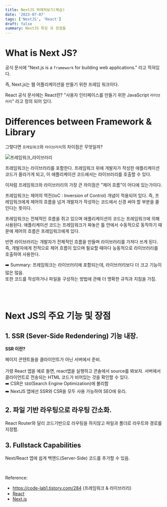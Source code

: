 ```yaml
---
title: NextJS 파헤쳐보기(복습)
date: '2023-07-07'
tags: ['NextJS', 'React']
draft: false
summary: NextJS 특징 과 장점들
---
```


# What is Next JS?

공식 문서에 "Next.js is a `framework` for building web applications." 라고 적혀있다.

즉, Next.js는 웹 어플리케이션을 만들기 위한 프레임 워크이다.

React 공식 문서에는 React란? "사용자 인터페이스를 만들기 위한 JavaScript `라이브러리`" 라고 정의 되어 있다.

# Differences between Framework & Library

그렇다면 `프레임워크`와 `라이브러리`의 차이점은 무엇일까?

![프레임워크_라이브러리](https://github.com/wontae99/wontae99-blog/assets/109476712/e7c2c2e1-a854-4234-8e74-6a4809db5dc5)

프레임워크는 라이브러리를 포함한다. 프레임워크 위에 개발자가 작성한 애플리케이션 코드가 올라가게 되고, 이 애플리케이션 코드에서는 라이브러리를 호출할 수 있다.

이처럼 프레임워크와 라이브러리의 가장 큰 차이점은 "제어 흐름"이 어디에 있는가이다.

프레임워크는 제어의 역전(IoC : Inversion of Control) 개념이 적용되어 있다. 즉, 프레임워크에게 제어의 흐름을 넘겨 개발자가 작성하는 코드에서 신경 써야 할 부분을 줄인다는 뜻이다.

프레임워크는 전체적인 흐름을 쥐고 있으며 애플리케이션의 코드는 프레임워크에 의해 사용된다. 애플리케이션 코드는 프레임워크가 짜놓은 틀 안에서 수동적으로 동작하기 때문에 제어의 흐름은 프레임워크에게 있다.

반면 라이브러리는 개발자가 전체적인 흐름을 만들며 라이브러리를 가져다 쓰게 된다. 즉, 개발자에게 전적으로 제어 흐름이 있으며 필요할 때마다 능동적으로 라이브러리를 호출하여 사용한다.

➡️ Summary: 프레임워크는 라이브러리에 포함되는데, 라이브러리보다 더 크고 기능이 많은 많음. <br />
또한 코드를 작성하거나 파일을 구성하는 방법에 관해 더 명확한 규칙과 지침을 가짐.

<br />
<br />

# Next JS의 주요 기능 및 장점

## 1. SSR (Sever-Side Redendering) 기능 내장.

**SSR 이란?**

페이지 콘텐트들을 클라이언트가 아닌 서버에서 준비. <br /><br />
가령 React 앱을 예로 들면, react앱을 실행하고 콘솔에서 source를 봐보자. 서버에서 클라이언트로 전송되는 HTML 코드가 비어있는 것을 확인할 수 있다. <br />
➡️ CSR은 `SEO`(Search Engine Optimization)에 불리함 <br />
➡️ NextJS 앱에선 SSR와 CSR을 모두 사용 가능하여 SEO에 유리.

## 2. 파일 기반 라우팅으로 라우팅 간소화.

React Router와 달리 코드기반으로 라우팅을 하지않고 파일과 폴더로 라우트와 경로를 지정함.

## 3. Fullstack Capabilities

Next/React 앱에 쉽게 백앤드(Server-Side) 코드를 추가할 수 있음.

<br />


Reference:
- https://code-lab1.tistory.com/284 (프레임워크 & 라이브러리)
- [React](https://ko.legacy.reactjs.org/)
- [Next.js](https://nextjs.org/docs)

